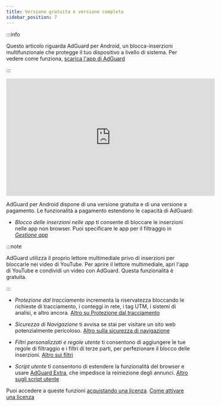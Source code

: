 ```yaml
---
title: Versione gratuita e versione completa
sidebar_position: 7
---
```


:::info

Questo articolo riguarda AdGuard per Android, un blocca-inserzioni multifunzionale che protegge il tuo dispositivo a livello di sistema. Per vedere come funziona, [scarica l'app di AdGuard](https://agrd.io/download-kb-adblock)

:::

<iframe width="560" height="315" src="https://www.youtube-nocookie.com/embed/xNOeHpZgjFo" title="Riproduttore video YouTube" frameborder="0" allow="accelerometer; autoplay; clipboard-write; encrypted-media; gyroscope; picture-in-picture" allowfullscreen></iframe>

AdGuard per Android dispone di una versione gratuita e di una versione a pagamento. Le funzionalità a pagamento estendono le capacità di AdGuard:

- _Blocco delle inserzioni nelle app_ ti consente di bloccare le inserzioni nelle app non browser. Puoi specificare le app per il filtraggio in [_Gestione app_](/adguard-for-android/features/app-management)

:::note

AdGuard utilizza il proprio lettore multimediale privo di inserzioni per bloccarle nei video di YouTube. Per aprire il lettore multimediale, apri l'app di YouTube e condividi un video con AdGuard. Questa funzionalità è gratuita.

:::

- _Protezione dal tracciamento_ incrementa la riservatezza bloccando le richieste di tracciamento, i conteggi in rete, i tag UTM, i sistemi di analisi, e altro ancora. [Altro su Protezione dal tracciamento](/adguard-for-android/features/protection/tracking-protection)

- _Sicurezza di Navigazione_ ti avvisa se stai per visitare un sito web potenzialmente pericoloso. [Altro sulla sicurezza di navigazione](/adguard-for-android/features/protection/browsing-security)

- _Filtri personalizzati e regole utente_ ti consentono di aggiungere le tue regole di filtraggio e i filtri di terze parti, per perfezionare il blocco delle inserzioni. [Altro sui filtri](/adguard-for-android/features/settings#filters)

- _Script utente_ ti consentono di estendere la funzionalità del browser e usare [AdGuard Extra](/adguard-for-android/features/settings#adguard-extra), che impedisce la reiniezione degli annunci. [Altro sugli script utente](/adguard-for-android/features/settings#userscripts)

Puoi accedere a queste funzioni [acquistando una licenza](https://adguard.com/license.html). [Come attivare una licenza](/general/license/activation/#activating-adguard-for-android)
